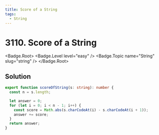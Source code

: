 ```yaml
---
title: Score of a String
tags:
  - String
---
```


# 3110. Score of a String

<Badge.Root>
  <Badge.Level level="easy" />
  <Badge.Topic name="String" slug="string" />
</Badge.Root>

## Solution

```typescript filename="solution.ts" copy
export function scoreOfString(s: string): number {
  const n = s.length;

  let answer = 0;
  for (let i = 0; i < n - 1; i++) {
    const score = Math.abs(s.charCodeAt(i) - s.charCodeAt(i + 1));
    answer += score;
  }
  return answer;
}
```

<ProblemLink
  codingSite="leetcode"
  href="https://leetcode.com/problems/score-of-a-string"
  title="Score of a String"
/>
